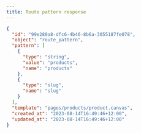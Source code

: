 ```yaml
---
title: Route pattern response
---
```


```json title="JSON Response"
{
  "id": "99e280a8-dfc6-4b46-8b6a-3055187fe078",
  "object": "route_pattern",
  "pattern": [
    {
      "type": "string",
      "value": "products",
      "name": "products"
    },
    {
      "type": "slug",
      "name": "slug"
    }
  ],
  "template": "pages/products/product.canvas",
  "created_at": "2023-08-14T16:49:46+12:00",
  "updated_at": "2023-08-14T16:49:46+12:00"
}
```
